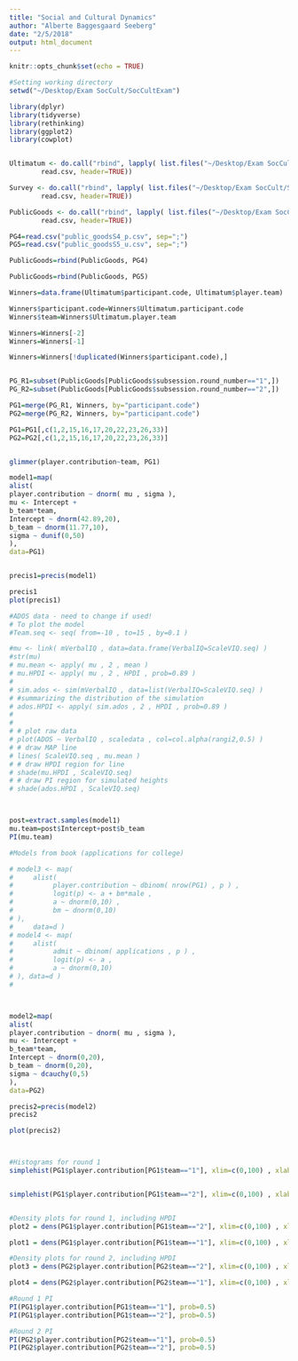 ```yaml
---
title: "Social and Cultural Dynamics"
author: "Alberte Baggesgaard Seeberg"
date: "2/5/2018"
output: html_document
---
```


```r
knitr::opts_chunk$set(echo = TRUE)
```



```r
#Setting working directory
setwd("~/Desktop/Exam SocCult/SocCultExam")

library(dplyr)
library(tidyverse)
library(rethinking)
library(ggplot2)
library(cowplot)


Ultimatum <- do.call("rbind", lapply( list.files("~/Desktop/Exam SocCult/SocCultExam/Ultimatum",full=TRUE),
		read.csv, header=TRUE))

Survey <- do.call("rbind", lapply( list.files("~/Desktop/Exam SocCult/SocCultExam/Survey",full=TRUE),
		read.csv, header=TRUE))

PublicGoods <- do.call("rbind", lapply( list.files("~/Desktop/Exam SocCult/SocCultExam/Public_Goods",full=TRUE),
		read.csv, header=TRUE))

PG4=read.csv("public_goodsS4_p.csv", sep=";")
PG5=read.csv("public_goodsS5_u.csv", sep=";")

PublicGoods=rbind(PublicGoods, PG4)

PublicGoods=rbind(PublicGoods, PG5)

Winners=data.frame(Ultimatum$participant.code, Ultimatum$player.team)

Winners$participant.code=Winners$Ultimatum.participant.code
Winners$team=Winners$Ultimatum.player.team

Winners=Winners[-2]
Winners=Winners[-1]

Winners=Winners[!duplicated(Winners$participant.code),]


PG_R1=subset(PublicGoods[PublicGoods$subsession.round_number=="1",])
PG_R2=subset(PublicGoods[PublicGoods$subsession.round_number=="2",])

PG1=merge(PG_R1, Winners, by="participant.code")
PG2=merge(PG_R2, Winners, by="participant.code")

PG1=PG1[,c(1,2,15,16,17,20,22,23,26,33)]
PG2=PG2[,c(1,2,15,16,17,20,22,23,26,33)]



```


```r

glimmer(player.contribution~team, PG1)

model1=map(
alist(
player.contribution ~ dnorm( mu , sigma ),
mu <- Intercept +
b_team*team,
Intercept ~ dnorm(42.89,20),
b_team ~ dnorm(11.77,10),
sigma ~ dunif(0,50)
),
data=PG1)


precis1=precis(model1)

precis1
plot(precis1)

#ADOS data - need to change if used!
# To plot the model
#Team.seq <- seq( from=-10 , to=15 , by=0.1 )

#mu <- link( mVerbalIQ , data=data.frame(VerbalIQ=ScaleVIQ.seq) )
#str(mu)
# mu.mean <- apply( mu , 2 , mean )
# mu.HPDI <- apply( mu , 2 , HPDI , prob=0.89 )
# 
# sim.ados <- sim(mVerbalIQ , data=list(VerbalIQ=ScaleVIQ.seq) )
# #summarizing the distribution of the simulation
# ados.HPDI <- apply( sim.ados , 2 , HPDI , prob=0.89 )
# 
# 
# # plot raw data
# plot(ADOS ~ VerbalIQ , scaledata , col=col.alpha(rangi2,0.5) )
# # draw MAP line
# lines( ScaleVIQ.seq , mu.mean )
# # draw HPDI region for line
# shade(mu.HPDI , ScaleVIQ.seq)
# # draw PI region for simulated heights
# shade(ados.HPDI , ScaleVIQ.seq)



post=extract.samples(model1)
mu.team=post$Intercept+post$b_team
PI(mu.team)

#Models from book (applications for college)

# model3 <- map(
#     alist(
#          player.contribution ~ dbinom( nrow(PG1) , p ) ,
#          logit(p) <- a + bm*male ,
#          a ~ dnorm(0,10) ,
#          bm ~ dnorm(0,10)
# ),
#     data=d )
# model4 <- map(
#     alist(
#          admit ~ dbinom( applications , p ) ,
#          logit(p) <- a ,
#          a ~ dnorm(0,10)
# ), data=d )
# 



model2=map(
alist(
player.contribution ~ dnorm( mu , sigma ),
mu <- Intercept +
b_team*team,
Intercept ~ dnorm(0,20),
b_team ~ dnorm(0,20),
sigma ~ dcauchy(0,5)
),
data=PG2)

precis2=precis(model2)
precis2

plot(precis2)



#Histograms for round 1
simplehist(PG1$player.contribution[PG1$team=="1"], xlim=c(0,100) , xlab="Contribution")


simplehist(PG1$player.contribution[PG1$team=="2"], xlim=c(0,100) , xlab="Contribution")


#Density plots for round 1, including HPDI
plot2 = dens(PG1$player.contribution[PG1$team=="2"], xlim=c(0,100) , xlab="Contribution", show.HPDI=0.50, col="red")

plot1 = dens(PG1$player.contribution[PG1$team=="1"], xlim=c(0,100) , xlab="Contribution", show.HPDI=0.50, add=TRUE)

#Density plots for round 2, including HPDI
plot3 = dens(PG2$player.contribution[PG2$team=="2"], xlim=c(0,100) , xlab="Contribution", show.HPDI=0.50, col="red")

plot4 = dens(PG2$player.contribution[PG2$team=="1"], xlim=c(0,100) , xlab="Contribution", show.HPDI=0.50, add=TRUE)

#Round 1 PI
PI(PG1$player.contribution[PG1$team=="1"], prob=0.5)
PI(PG1$player.contribution[PG1$team=="2"], prob=0.5)

#Round 2 PI
PI(PG2$player.contribution[PG2$team=="1"], prob=0.5)
PI(PG2$player.contribution[PG2$team=="2"], prob=0.5)
```


